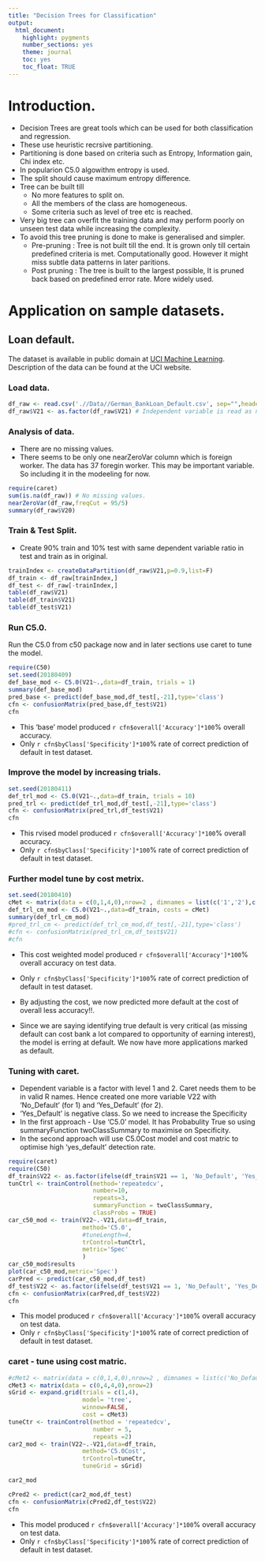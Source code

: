 ---
title: "Decision Trees for Classification"
output: 
  html_document: 
    highlight: pygments
    number_sections: yes
    theme: journal
    toc: yes
    toc_float: TRUE
---
# Introduction.  
* Decision Trees are great tools which can be used for both classification and regression.  
* These use heuristic recrsive partitioning.  
* Partitioning is done based on criteria such as Entropy, Information gain, Chi index etc.  
* In popularion C5.0 algowithm entropy is used.  
* The split should cause maximum entropy difference.  
* Tree can be built till  
    - No more features to split on.  
    - All the members of the class are homogeneous.  
    - Some criteria such as level of tree etc is reached.  
* Very big tree can overfit the training data and may perform poorly on unseen test data while increasing the complexity.  
* To avoid this tree pruning is done to make is generalised and simpler.  
    - Pre-pruning : Tree is not built till the end. It is grown only till certain predefined criteria is met. Computationally good. However it might miss subtle data patterns in later paritions.  
    - Post pruning : The tree is built to the largest possible, It is pruned back based on predefined error rate.  More widely used.  
    
# Application on sample datasets.  

## Loan default.  

The dataset is available in public domain at [UCI Machine Learning](https://archive.ics.uci.edu/ml/datasets/Statlog+%28German+Credit+Data%29).  
Description of the data can be found at the UCI website.  

### Load data.  
```{r def_load, cache=T, warning=F}
df_raw <- read.csv('.//Data//German_BankLoan_Default.csv', sep="",header=F)
df_raw$V21 <- as.factor(df_raw$V21) # Independent variable is read as numeric by default. 1 is good and 2 is default.

```
### Analysis of data.  
* There are no missing values.  
* There seems to be only one nearZeroVar column which is foreign worker. The data has 37 foregin worker. This may be important variable. So including it in the modeeling for now.  

```{r def_EDA, cache=T,warning=F}
require(caret)
sum(is.na(df_raw)) # No missing values.
nearZeroVar(df_raw,freqCut = 95/5)
summary(df_raw$V20)
```

### Train & Test Split.  
* Create 90% train and 10% test with same dependent variable ratio in test and train as in original.  

```{r def_TTSplit, cache=T, warning=F}
trainIndex <- createDataPartition(df_raw$V21,p=0.9,list=F)
df_train <- df_raw[trainIndex,]
df_test <- df_raw[-trainIndex,]
table(df_raw$V21)
table(df_train$V21)
table(df_test$V21)
```

### Run C5.0.

Run the C5.0 from c50 package now and in later sections use caret to tune the model.  

```{r def_c50, cache=T, warning=T}
require(C50)
set.seed(20180409)
def_base_mod <- C5.0(V21~.,data=df_train, trials = 1)
summary(def_base_mod)
pred_base <- predict(def_base_mod,df_test[,-21],type='class')
cfn <- confusionMatrix(pred_base,df_test$V21)
cfn
```

- This 'base' model produced `r cfn$overall['Accuracy']*100`% overall accuracy.  
- Only `r cfn$byClass['Specificity']*100`% rate of correct prediction of default in test dataset.  

### Improve the model by increasing trials.  

```{r def_c50Trial, cache=T,warning=T}
set.seed(20180411)
def_trl_mod <- C5.0(V21~.,data=df_train, trials = 10)
pred_trl <- predict(def_trl_mod,df_test[,-21],type='class')
cfn <- confusionMatrix(pred_trl,df_test$V21)
cfn
```

- This rvised model produced `r cfn$overall['Accuracy']*100`% overall accuracy.  
- Only `r cfn$byClass['Specificity']*100`% rate of correct prediction of default in test dataset.   

### Further model tune by cost metrix.  
```{r def_tune_cm, cache=T,warning=T}
set.seed(20180410)
cMet <- matrix(data = c(0,1,4,0),nrow=2 , dimnames = list(c('1','2'),c('1','2')))
def_trl_cm_mod <- C5.0(V21~.,data=df_train, costs = cMet)
summary(def_trl_cm_mod)
#pred_trl_cm <- predict(def_trl_cm_mod,df_test[,-21],type='class')
#cfn <- confusionMatrix(pred_trl_cm,df_test$V21)
#cfn
```
- This cost weighted model produced `r cfn$overall['Accuracy']*100`% overall accuracy on test data.  
- Only `r cfn$byClass['Specificity']*100`% rate of correct prediction of default in test dataset.  
  
- By adjusting the cost, we now predicted more default at the cost of overall less accuracy!!.  

- Since we are saying identifying true default is very critical (as missing default can cost bank a lot compared to opportunity of earning interest), the model is erring at default. We now have more applications marked as default.  

### Tuning with caret.  

+ Dependent variable is a factor with level 1 and 2. Caret needs them to be in valid R names. Hence created one more variable V22 with 'No_Default' (for 1) and 'Yes_Default' (for 2).  
+ 'Yes_Default' is negative class. So we need to increase the Specificity  
+ In the first approach - Use 'C5.0' model. It has Probabulity True so using summaryFunction twoClassSummary to maximise on Specificity.  
+ In the second approach will use C5.0Cost model and cost matric to optimise high 'yes_default' detection rate.

```{r def_caret, cache=T,warning=T}
require(caret)
require(C50)
df_train$V22 <- as.factor(ifelse(df_train$V21 == 1, 'No_Default', 'Yes_Default'))
tunCtrl <- trainControl(method='repeatedcv',
                        number=10,
                        repeats=3,
                        summaryFunction = twoClassSummary,
                        classProbs = TRUE)
car_c50_mod <- train(V22~.-V21,data=df_train,
                     method='C5.0',
                     #tuneLength=4,
                     trControl=tunCtrl,                     
                     metric='Spec'
                     )
car_c50_mod$results
plot(car_c50_mod,metric='Spec')
carPred <- predict(car_c50_mod,df_test)
df_test$V22 <- as.factor(ifelse(df_test$V21 == 1, 'No_Default', 'Yes_Default'))
cfn <- confusionMatrix(carPred,df_test$V22)
cfn
```
  
- This model produced `r cfn$overall['Accuracy']*100`% overall accuracy on test data.  
- Only `r cfn$byClass['Specificity']*100`% rate of correct prediction of default in test dataset.  
  

### caret - tune using cost matric.  

```{r car_cst, cache=T,warning=T}
#cMet2 <- matrix(data = c(0,1,4,0),nrow=2 , dimnames = list(c('No_Default','Yes_Default'),c('No_Default','Yes_Default')))
cMet3 <- matrix(data = c(0,4,4,0),nrow=2)
sGrid <- expand.grid(trials = c(1,4),
                     model= 'tree',
                     winnow=FALSE,
                     cost = cMet3)
tuneCtr <- trainControl(method = 'repeatedcv',
                        number = 5,
                        repeats =2)
car2_mod <- train(V22~.-V21,data=df_train,
                     method='C5.0Cost',
                     trControl=tuneCtr,
                     tuneGrid = sGrid)

car2_mod

cPred2 <- predict(car2_mod,df_test)
cfn <- confusionMatrix(cPred2,df_test$V22)
cfn
```
  
- This model produced `r cfn$overall['Accuracy']*100`% overall accuracy on test data.  
- Only `r cfn$byClass['Specificity']*100`% rate of correct prediction of default in test dataset.  
